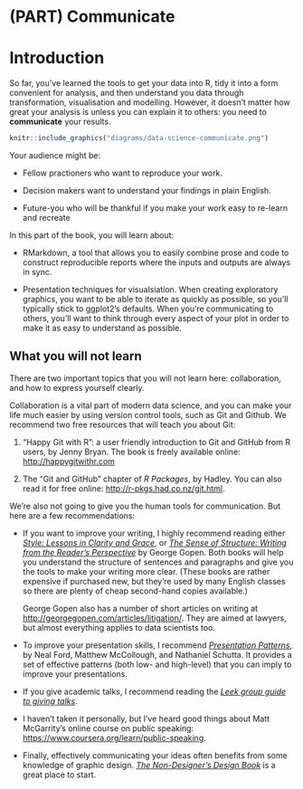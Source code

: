 # (PART) Communicate {-}

# Introduction {#communicate-intro}

So far, you've learned the tools to get your data into R, tidy it into a form convenient for analysis, and then understand you data through transformation, visualisation and modelling. However, it doesn't matter how great your analysis is unless you can explain it to others: you need to __communicate__ your results.

```r
knitr::include_graphics("diagrams/data-science-communicate.png")
```

Your audience might be:

* Fellow practioners who want to reproduce your work.

* Decision makers want to understand your findings in plain English.

* Future-you who will be thankful if you make your work easy to re-learn 
  and recreate 

In this part of the book, you will learn about:

* RMarkdown, a tool that allows you to easily combine prose and code to 
  construct reproducible reports where the inputs and outputs are always
  in sync.
  
* Presentation techniques for visualsiation. When creating exploratory graphics,
  you want to be able to iterate as quickly as possible, so you'll typically
  stick to ggplot2's defaults. When you're communicating to others, you'll
  want to think through every aspect of your plot in order to make it as 
  easy to understand as possible.

## What you will not learn

There are two important topics that you will not learn here: collaboration, and how to express yourself clearly. 

Collaboration is a vital part of modern data science, and you can make your life much easier by using version control tools, such as Git and Github. We recommend two free resources that will teach you about Git:

1.  "Happy Git with R": a user friendly introduction to Git and GitHub from 
    R users, by Jenny Bryan. The book is freely available online:
    <http://happygitwithr.com>
    
1.  The "Git and GitHub" chapter of _R Packages_, by Hadley. You can also 
    read it for free online: <http://r-pkgs.had.co.nz/git.html>.

We're also not going to give you the human tools for communication. But here are a few recommendations:

* If you want to improve your writing, I highly recommend reading either 
  [_Style: Lessons in Clarity and Grace_](https://amzn.com/0134080416), or
  [_The Sense of Structure: Writing from the Reader's Perspective_](https://amzn.com/0205296327) by George Gopen. Both books will help you understand the structure of sentences and
  paragraphs and give you the tools to make your writing more clear. (These
  books are rather expensive if purchased new, but they're used by many English
  classes so there are plenty of cheap second-hand copies available.)
  
    George Gopen also has a number of short articles on writing at 
    <http://georgegopen.com/articles/litigation/>. They are aimed at lawyers,
    but almost everything applies to data scientists too.
  
* To improve your presentation skills, I recommend 
  [_Presentation Patterns_](https://amzn.com/0321820800), by Neal Ford,
  Matthew McCollough, and Nathaniel Schutta. It provides a set of effective
  patterns (both low- and high-level) that you can imply to improve your 
  presentations.
  
* If you give academic talks, I recommend reading the [_Leek group guide
  to giving talks_](https://github.com/jtleek/talkguide).
  
* I haven't taken it personally, but I've heard good things about Matt 
  McGarrity's online course on public speaking: 
  <https://www.coursera.org/learn/public-speaking>.

* Finally, effectively communicating your ideas often benefits from some
  knowledge of graphic design. [_The Non-Designer's Design
  Book_](http://amzn.com/0133966151) is a great place to start.

